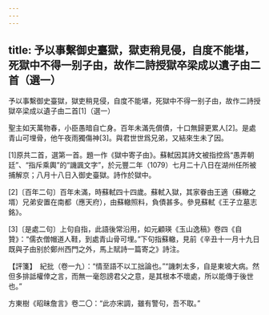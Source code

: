 ```yaml
---
---
---
```

title: 予以事繫御史臺獄，獄吏稍見侵，自度不能堪，死獄中不得一别子由，故作二詩授獄卒梁成以遺子由二首（選一）
---




予以事繫御史臺獄，獄吏稍見侵，自度不能堪，死獄中不得一别子由，故作二詩授獄卒梁成以遺子由二首[1]（選一）


聖主如天萬物春，小臣愚暗自亡身。百年未滿先償債，十口無歸更累人[2]。是處青山可埋骨，他午夜雨獨傷神[3]。與君世世爲兄弟，又結來生未了因。

[1]原共二首，選第一首。題一作《獄中寄子由》。蘇軾因其詩文被指控爲“愚弄朝廷”、“指斥乘輿”的“譏諷文字”，於元豐二年（1079）七月二十八日在湖州任所被捕解京；八月十八日入御史臺獄。詩作於獄中。

[2]〔百年二句〕百年未滿，時蘇軾四十四歲。蘇軾入獄，其家眷由王適（蘇轍之壻）兄弟安置在南都（應天府），由蘇轍照料，負債甚多。參見蘇軾《王子立墓志銘》。

[3]〔是處二句〕上句自指，此語後常沿用，如元顧瑛《玉山逸稿》卷四《自贊》：“儒衣僧帽道人鞋，到處青山骨可埋。”下句指蘇轍，見前《辛丑十一月十九日既與子由别於鄭州西門之外，馬上賦詩一篇寄之》詩注。

【評箋】　紀批（卷一九）：“情至語不以工拙論也。”“譏刺太多，自是東坡大病。然但多排詆權倖之言，而無一毫怨謗君父之意，是其根本不壞處，所以能傳于後世也。”

方東樹《昭昧詹言》卷二〇：“此亦宋調，雖有警句，吾不取。”